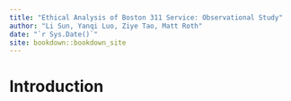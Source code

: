 ```yaml
--- 
title: "Ethical Analysis of Boston 311 Service: Observational Study"
author: "Li Sun, Yanqi Luo, Ziye Tao, Matt Roth"
date: "`r Sys.Date()`"
site: bookdown::bookdown_site
---
```


# Introduction

